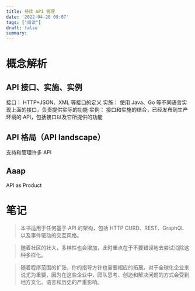 ```yaml
---
title: 持续 API 管理
date: '2022-04-28 09:07'
tags: ["阅读"]
draft: false
summary: 
---
```

# 概念解析
## API 接口、实施、实例
接口： HTTP+JSON、XML 等接口的定义
实施： 使用 Java、Go 等不同语言实现上面的接口，负责提供实际的功能
实例： 接口和实施的结合，已经发布到生产环境的 API，包括接口以及它所提供的功能
## API 格局（API landscape）
支持和管理许多 API
## Aaap
API as Product

# 笔记
> 本书适用于任何基于 API 的架构，包括 HTTP CURD、REST、GraphQL 以及事件驱动的交互风格。

> 随着社区的壮大，多样性也会增加，此时重点在于不要错误地去尝试消除这种多样化。

> 随着程序范围的扩张，你的指导方针也需要相应的拓展。对于全球化企业来说尤为重要，因为在这些企业中，团队思考、创造和解决问题的方式会受到地方文化、语言和历史的严重影响。
